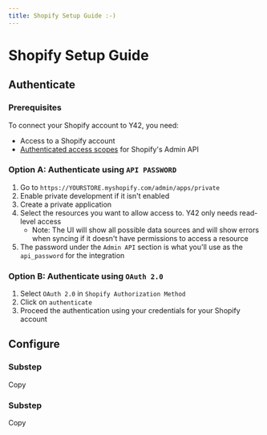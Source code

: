 ```yaml
---
title: Shopify Setup Guide :-)
---
```


# Shopify Setup Guide

## Authenticate

### Prerequisites

To connect your Shopify account to Y42, you need:

- Access to a Shopify account
- [Authenticated access scopes](https://shopify.dev/api/usage/access-scopes) for Shopify's Admin API

### **Option A:** Authenticate using `API PASSWORD`

1. Go to `https://YOURSTORE.myshopify.com/admin/apps/private`
2. Enable private development if it isn't enabled
3. Create a private application
4. Select the resources you want to allow access to. Y42 only needs read-level access
   - Note: The UI will show all possible data sources and will show errors when syncing if it doesn't have permissions to access a resource
5. The password under the `Admin API` section is what you'll use as the `api_password` for the integration

### **Option B:** Authenticate using `OAuth 2.0`

1. Select `OAuth 2.0` in `Shopify Authorization Method`
2. Click on `authenticate`
3. Proceed the authentication using your credentials for your Shopify account

## Configure

### Substep

Copy

### Substep

Copy
